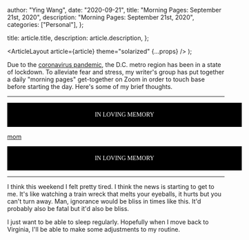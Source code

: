 
  author: "Ying Wang",
  date: "2020-09-21",
  title: "Morning Pages: September 21st, 2020",
  description: "Morning Pages: September 21st, 2020",
  categories: ["Personal"],
};

  title: article.title,
  description: article.description,
};

  <ArticleLayout article={article} theme="solarized" {...props} />
);

Due to the [coronavirus
pandemic](https://en.wikipedia.org/wiki/2019-20_coronavirus_pandemic), the D.C.
metro region has been in a state of lockdown. To alleviate fear and stress, my
writer's group has put together a daily "morning pages" get-together on Zoom in
order to touch base before starting the day. Here's some of my brief thoughts.

---

<div style="background-color: black; color: white; text-align: center; font-family: 'Times New Roman'; padding: 20px; width: 100%">
  IN LOVING MEMORY
</div>

[mom](/img/posts/2020/09/21/morning_pages.jpg)

<div style="background-color: black; color: white; text-align: center; font-family: 'Times New Roman'; padding: 20px; width: 100%">
  IN LOVING MEMORY
</div>

---

I think this weekend I felt pretty tired. I think the news is starting to get to
me. It's like watching a train wreck that melts your eyeballs, it hurts but you
can't turn away. Man, ignorance would be bliss in times like this. It'd probably
also be fatal but it'd also be bliss.

I just want to be able to sleep regularly. Hopefully when I move back to
Virginia, I'll be able to make some adjustments to my routine.
